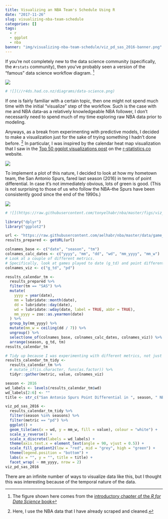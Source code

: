 ```yaml
---
title: Visualizing an NBA Team's Schedule Using R
date: "2017-11-26"
slug: visualizing-nba-team-schedule
categories: []
tags:
  - r
  - ggplot
  - nba
banner: "img/visualizing-nba-team-schedule/viz_pd_sas_2016-banner.png"
---
```


If you're not completely new to the data science community (specifically, the `#rstats`
community), then you've probably seen a version of the "famous" data science workflow diagram. 
^[The figure shown here comes from the
[introductory chapter of the _R for Data Science_ book](http://r4ds.had.co.nz/introduction.html)]


![](/img/visualizing-nba-team-schedule/data-science.png)


```r
# ![](//r4ds.had.co.nz/diagrams/data-science.png)
```


If one is fairly familiar with a certain topic, then one might not spend much time 
with the initial "visualize" step of the workflow. Such is the case with me 
and NBA data--as a relatively knowledgeable NBA follower, I don't necessarily
need to spend much of my time exploring raw NBA data prior to modeling.


Anyways, as a break from experimenting with predictive models, I decided to make a visualization 
just for the sake of trying something I hadn't done before.
^[Here, I use the NBA data that I have already scraped and cleaned.]
In particular, I was inspired by the calendar heat map visualization that I saw in the
[Top 50 ggplot visualizations post](https://r-statistics.co/Top50-Ggplot2-Visualizations-MasterList-R-Code.html)
on the [r-statistics.co](r-statisctics.co) website.

![](https://r-statistics.co/screenshots/ggplot_masterlist_42.png)

To implement a plot of this nature, I decided to look at how my hometown team, the San Antonio Spurs, 
fared last season (2016) in terms of point differential.
In case it's not immediately obvious, lots of green is good. (This is not
surprising to those of us who follow the NBA--the Spurs have been consistently
good since the end of the 1990s.)

![](/img/visualizing-nba-team-schedule/viz_pd_sas_2016.png)

```r
# ![](https://raw.githubusercontent.com/tonyelhabr/nba/master/figs/viz_pd_sas_2016.png)
```

```r
library("dplyr")
library("ggplot2")

url <- "https://raw.githubusercontent.com/aelhabr/nba/master/data/game_results-prepared.csv"
results_prepared <- getURL(url)

colnames_base <- c("date", "season", "tm")
colnames_calc_dates <- c("yyyy", "mm", "dd", "wd", "mm_yyyy", "mm_w")
# Look at a couple of different metrics.
# Specifically, look at games played to date (g_td) and point differential (pd).
colnames_viz <- c("g_td", "pd")

results_calendar_tm <-
  results_prepared %>%
  filter(tm == "SAS") %>%
  mutate(
    yyyy = year(date),
    mm = lubridate::month(date),
    dd = lubridate::day(date),
    wd = lubridate::wday(date, label = TRUE, abbr = TRUE),
    mm_yyyy = zoo::as.yearmon(date)
  ) %>%
  group_by(mm_yyyy) %>%
  mutate(mm_w = ceiling(dd / 7)) %>%
  ungroup() %>%
  select(one_of(colnames_base, colnames_calc_dates, colnames_viz)) %>%
  arrange(season, g_td, tm)
results_calendar_tm

# Tidy up because I was experimenting with different metrics, not just point differential.
results_calendar_tm_tidy <-
  results_calendar_tm %>%
  # mutate_if(is.character, funs(as.factor)) %>%
  tidyr::gather(metric, value, colnames_viz)

season <- 2016
wd_labels <- levels(results_calendar_tm$wd)
wd_labels[2:6] <- ""
title <- str_c("San Antonio Spurs Point Differential in ", season, " NBA Season")

viz_pd_sas_2016 <-
  results_calendar_tm_tidy %>%
  filter(season %in% seasons) %>%
  filter(metric == "pd") %>%
  ggplot() +
  geom_tile(aes(x = wd, y = mm_w, fill = value), colour = "white") +
  scale_y_reverse() +
  scale_x_discrete(labels = wd_labels) +
  theme(axis.text.x = element_text(angle = 90, vjust = 0.5)) +
  scale_fill_gradient2(low = "red", mid = "grey", high = "green") +
  theme(legend.position = "bottom") +
  labs(x = "", y = "", title = title) +
  facet_wrap( ~ mm_yyyy, nrow = 2)
viz_pd_sas_2016
```


There are an infinite number of ways to visualize data like this, but I thought
this was interesting because of the temporal nature of the data.

